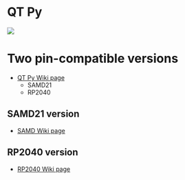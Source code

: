 = QT Py =

<img src="http://land-boards.com/blwiki/images/d/d5/QT_Py_RP2040.PNG"></img>

= Two pin-compatible versions =

* [http://land-boards.com/blwiki/index.php?title=QT_Py QT Py Wiki page]
** SAMD21
** RP2040

== SAMD21 version ==

* [http://land-boards.com/blwiki/index.php?title=QT_Py_(SAMD_based) SAMD Wiki page]

== RP2040 version ==

* [http://land-boards.com/blwiki/index.php?title=QT_Py_(RP2040_based) RP2040 Wiki page]
